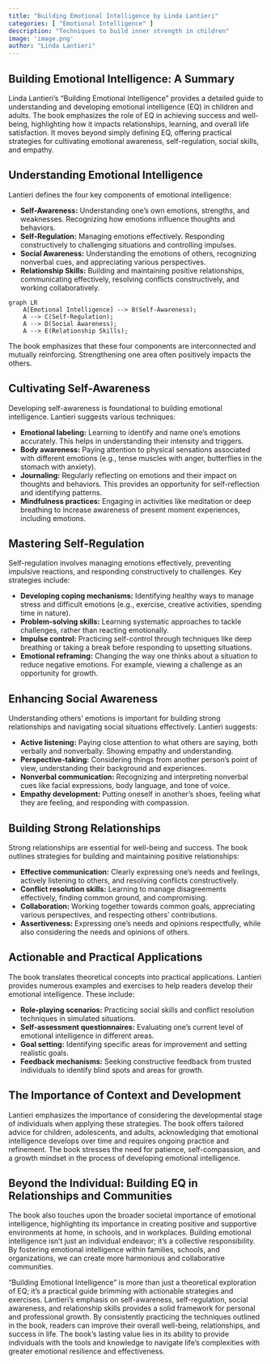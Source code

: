 ```yaml
---
title: "Building Emotional Intelligence by Linda Lantieri"
categories: [ "Emotional Intelligence" ]
description: "Techniques to build inner strength in children"
image: 'image.png'
author: "Linda Lantieri"
---
```

## Building Emotional Intelligence: A Summary

Linda Lantieri's "Building Emotional Intelligence" provides a detailed guide to understanding and developing emotional intelligence (EQ) in children and adults. The book emphasizes the role of EQ in achieving success and well-being, highlighting how it impacts relationships, learning, and overall life satisfaction. It moves beyond simply defining EQ, offering practical strategies for cultivating emotional awareness, self-regulation, social skills, and empathy.


## Understanding Emotional Intelligence

Lantieri defines the four key components of emotional intelligence:

* **Self-Awareness:**  Understanding one's own emotions, strengths, and weaknesses. Recognizing how emotions influence thoughts and behaviors.
* **Self-Regulation:** Managing emotions effectively.  Responding constructively to challenging situations and controlling impulses.
* **Social Awareness:** Understanding the emotions of others, recognizing nonverbal cues, and appreciating various perspectives.
* **Relationship Skills:**  Building and maintaining positive relationships, communicating effectively, resolving conflicts constructively, and working collaboratively.


```mermaid
graph LR
    A[Emotional Intelligence] --> B(Self-Awareness);
    A --> C(Self-Regulation);
    A --> D(Social Awareness);
    A --> E(Relationship Skills);
```

The book emphasizes that these four components are interconnected and mutually reinforcing.  Strengthening one area often positively impacts the others.


## Cultivating Self-Awareness

Developing self-awareness is foundational to building emotional intelligence.  Lantieri suggests various techniques:

* **Emotional labeling:**  Learning to identify and name one's emotions accurately. This helps in understanding their intensity and triggers.
* **Body awareness:**  Paying attention to physical sensations associated with different emotions (e.g., tense muscles with anger, butterflies in the stomach with anxiety).
* **Journaling:** Regularly reflecting on emotions and their impact on thoughts and behaviors. This provides an opportunity for self-reflection and identifying patterns.
* **Mindfulness practices:** Engaging in activities like meditation or deep breathing to increase awareness of present moment experiences, including emotions.


## Mastering Self-Regulation

Self-regulation involves managing emotions effectively, preventing impulsive reactions, and responding constructively to challenges.  Key strategies include:

* **Developing coping mechanisms:** Identifying healthy ways to manage stress and difficult emotions (e.g., exercise, creative activities, spending time in nature).
* **Problem-solving skills:**  Learning systematic approaches to tackle challenges, rather than reacting emotionally.
* **Impulse control:**  Practicing self-control through techniques like deep breathing or taking a break before responding to upsetting situations.
* **Emotional reframing:**  Changing the way one thinks about a situation to reduce negative emotions.  For example, viewing a challenge as an opportunity for growth.


## Enhancing Social Awareness

Understanding others' emotions is important for building strong relationships and navigating social situations effectively. Lantieri suggests:

* **Active listening:**  Paying close attention to what others are saying, both verbally and nonverbally.  Showing empathy and understanding.
* **Perspective-taking:**  Considering things from another person's point of view, understanding their background and experiences.
* **Nonverbal communication:**  Recognizing and interpreting nonverbal cues like facial expressions, body language, and tone of voice.
* **Empathy development:**  Putting oneself in another's shoes, feeling what they are feeling, and responding with compassion.


## Building Strong Relationships

Strong relationships are essential for well-being and success.  The book outlines strategies for building and maintaining positive relationships:

* **Effective communication:**  Clearly expressing one's needs and feelings, actively listening to others, and resolving conflicts constructively.
* **Conflict resolution skills:**  Learning to manage disagreements effectively, finding common ground, and compromising.
* **Collaboration:**  Working together towards common goals, appreciating various perspectives, and respecting others' contributions.
* **Assertiveness:**  Expressing one's needs and opinions respectfully, while also considering the needs and opinions of others.


## Actionable and Practical Applications

The book translates theoretical concepts into practical applications. Lantieri provides numerous examples and exercises to help readers develop their emotional intelligence.  These include:

* **Role-playing scenarios:**  Practicing social skills and conflict resolution techniques in simulated situations.
* **Self-assessment questionnaires:**  Evaluating one's current level of emotional intelligence in different areas.
* **Goal setting:**  Identifying specific areas for improvement and setting realistic goals.
* **Feedback mechanisms:**  Seeking constructive feedback from trusted individuals to identify blind spots and areas for growth.


##  The Importance of Context and Development

Lantieri emphasizes the importance of considering the developmental stage of individuals when applying these strategies.  The book offers tailored advice for children, adolescents, and adults, acknowledging that emotional intelligence develops over time and requires ongoing practice and refinement.  The book stresses the need for patience, self-compassion, and a growth mindset in the process of developing emotional intelligence.


##  Beyond the Individual:  Building EQ in Relationships and Communities

The book also touches upon the broader societal importance of emotional intelligence, highlighting its importance in creating positive and supportive environments at home, in schools, and in workplaces. Building emotional intelligence isn't just an individual endeavor; it's a collective responsibility. By fostering emotional intelligence within families, schools, and organizations, we can create more harmonious and collaborative communities.




"Building Emotional Intelligence" is more than just a theoretical exploration of EQ; it's a practical guide brimming with actionable strategies and exercises. Lantieri’s emphasis on self-awareness, self-regulation, social awareness, and relationship skills provides a solid framework for personal and professional growth. By consistently practicing the techniques outlined in the book, readers can improve their overall well-being, relationships, and success in life. The book's lasting value lies in its ability to provide individuals with the tools and knowledge to navigate life's complexities with greater emotional resilience and effectiveness.


